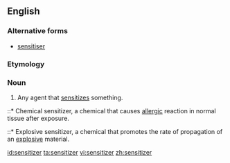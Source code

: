 ==English==

===Alternative forms===
* [[sensitiser]]

===Etymology===
{{suffix|sensitize|er|lang=en}}

===Noun===
{{en-noun}}

# Any agent that [[sensitize]]s something.
::* Chemical sensitizer, a chemical that causes [[allergic]] reaction in normal tissue after exposure.
::* Explosive sensitizer, a chemical that promotes the rate of propagation of an [[explosive]] material.

[[id:sensitizer]]
[[ta:sensitizer]]
[[vi:sensitizer]]
[[zh:sensitizer]]